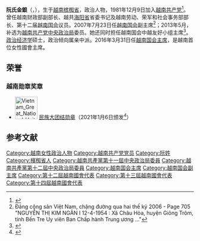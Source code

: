 {{Vietnamese name|阮|銀}}
{{Infobox Officeholder
|name          = 阮氏金銀<br>Nguyễn Thị Kim Ngân
|image         = Nguyễn Thị Kim Ngân.jpeg
|caption       = 
|office        = [[File:Emblem_of_Vietnam.svg|22px]][[越南国会主席|越南国会主席]]
|alongside    = 
|term_start    = 2016年3月31日
|term_end      = 2021年3月30日
|predecessor   = [[阮生雄|阮生雄]]
|successor     = [[王廷惠|王廷惠]]
|office1       ={{VCP}}[[越南共产党中央政治局|中央政治局]]委员
|general_secretary1=[[阮富仲|阮富仲]]
|term_start1   = 2013年5月11日
|term_end1     =
|birth_date    = {{birth date and age|1954|4|12}}
|birth_place   = {{flag|State of Vietnam}}[[槟椥省|槟椥省]]
|death_date    =
|death_place   =
|party         = {{VCP}}
|nationality   = {{VNM}}
}}

'''阮氏金銀'''（{{lang-vi|Nguyễn Thị Kim Ngân}}，{{bd|1954年|4月12日|catIdx=Trương Tấn Sang}}），生于[[越南|越南]][[槟椥省|槟椥省]]，政治人物，1981年12月9日加入[[越南共产党|越南共产党]]<ref>{{cite web|url=http://baucukhoa13.quochoi.vn/default.asp?page=result&ms=detail&mahoso=2021|title=Tóm tắt tiểu sử: Nguyễn Thị Kim Ngân|accessdate=2013-09-24|deadurl=yes|archiveurl=https://web.archive.org/web/20150110021737/http://baucukhoa13.quochoi.vn/default.asp?page=result&ms=detail&mahoso=2021|archivedate=2015-01-10}}</ref>。曾任越南财政部副部长、越共[[海阳省|海阳省]]省委书记及越南劳动、荣军和社会事务部部长、第十二届[[越南国会|越南国会]]议员。2007年7月23日任[[越南国会|越南国会]]副主席<ref>Đảng cộng sản Việt Nam, chặng đường qua hai thế kỷ 2006 - Page 705 "NGUYỄN THỊ KIM NGÂN I 12-4-1954 : Xă Châu Hòa, huyện Giông Trôm, tinh Bến Tre Uy viên Ban Chấp hành Trung ương ..."</ref>；2013年5月，补选为[[越南共产党中央政治局|越南共产党中央政治局]]委员。她还同时担任越南国会中越友好小组主席<ref>{{cite web|url=http://opinion.haiwainet.cn/n/2016/0128/c345437-29595482.html|title=越南新“四巨头”都是知华派 什么来头？|accessdate=2016-01-28|archive-date=2016-04-14|archive-url=https://web.archive.org/web/20160414062624/http://opinion.haiwainet.cn/n/2016/0128/c345437-29595482.html|dead-url=no}}</ref>。[[政治经济学|政治经济学]]硕士，政治倾向属亲中派。2016年3月31日任[[越南国会主席|越南国会主席]]，是越南首位女性國會主席。

==荣誉==
===越南勋章奖章===
* [[File:Vietnam_Great_National_Unity_Order_ribbon.png|60px]] [[民族大团结勋章|民族大团结勋章]]（2021年1月6日颁发<ref>{{cite news |title=越南政府总理阮春福向国会主席阮氏金银及各位国会领导授予民族大团结勋章 |url=https://zh.vietnamplus.vn/%E8%B6%8A%E5%8D%97%E6%94%BF%E5%BA%9C%E6%80%BB%E7%90%86%E9%98%AE%E6%98%A5%E7%A6%8F%E5%90%91%E5%9B%BD%E4%BC%9A%E4%B8%BB%E5%B8%AD%E9%98%AE%E6%B0%8F%E9%87%91%E9%93%B6%E5%8F%8A%E5%90%84%E4%BD%8D%E5%9B%BD%E4%BC%9A%E9%A2%86%E5%AF%BC%E6%8E%88%E4%BA%88%E6%B0%91%E6%97%8F%E5%A4%A7%E5%9B%A2%E7%BB%93%E5%8B%8B%E7%AB%A0/133558.vnp |publisher=[[越南通讯社|越南通讯社]] |date=2021-01-07 |accessdate=2021-11-14 }}</ref>）

== 参考文献 ==
{{Reflist}}

{{越南国会主席}}
{{越共中央政治局/11}}
{{越共中央政治局/12}}

{{DEFAULTSORT:Kim Ngân, Nguyễn Thị}}
[[Category:越南女性政治人物|Category:越南女性政治人物]]
[[Category:越南共产党党员|Category:越南共产党党员]]
[[Category:阮姓|Category:阮姓]]
[[Category:檳椥省人|Category:檳椥省人]]
[[Category:越南共產黨第十一屆中央政治局委員|Category:越南共產黨第十一屆中央政治局委員]]
[[Category:越南共產黨第十二屆中央政治局委員|Category:越南共產黨第十二屆中央政治局委員]]
[[Category:越南国会主席|Category:越南国会主席]]
[[Category:越南国会副主席|Category:越南国会副主席]]
[[Category:第十二屆越南國會代表|Category:第十二屆越南國會代表]]
[[Category:第十三屆越南國會代表|Category:第十三屆越南國會代表]]
[[Category:第十四屆越南國會代表|Category:第十四屆越南國會代表]]